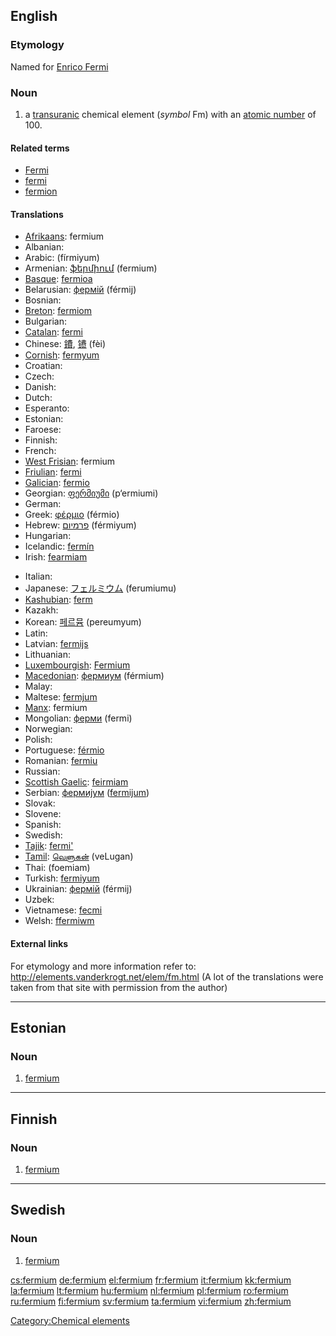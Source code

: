 {{also|Fermium}}
==English==
{{elements|Fm|einsteinium|Es|mendelevium|Md}}

===Etymology===
Named for [[w:Enrico Fermi|Enrico Fermi]]

===Noun===
{{en-noun|-}}
{{wikipedia}}

# a [[transuranic]] chemical element (''symbol'' Fm) with an [[atomic number]] of 100.

====Related terms====
* [[w:Enrico Fermi|Fermi]]
* [[fermi]]
* [[fermion]]

====Translations====
{{top}}
* [[Afrikaans]]: fermium
* Albanian: {{t-|sq|fermium|xs=Albanian}}
* Arabic: {{Arab|[[فرميوم]]}} (fírmiyum) {{m}}
* Armenian: [[ֆերմիում]] (fermium)
* [[Basque]]: [[fermioa]]
* Belarusian: [[фермiй]] (férmij) {{m}}
* Bosnian: {{t-|bs|fermij}}
* [[Breton]]: [[fermiom]]
* Bulgarian: {{t-|bg|фермий|m|tr=férmij|sc=Cyrl}}
* [[Catalan]]: [[fermi]]
* Chinese: [[鐨]], [[镄]] (fèi)
* [[Cornish]]: [[fermyum]]
* Croatian: {{t-|hr|fermij}}
* Czech: {{t+|cs|fermium}}
* Danish: {{t-|da|fermium}}
* Dutch: {{t+|nl|fermium|n}}
* Esperanto: {{t-|eo|fermio|xs=Esperanto}}
* Estonian: {{t-|et|fermium}}
* Faroese: {{t-|fo|fermium|xs=Faroese}}
* Finnish: {{t+|fi|fermium}}
* French: {{t+|fr|fermium|m}}
* [[West Frisian]]: fermium
* [[Friulian]]: [[fermi]]
* [[Galician]]: [[fermio]]
* Georgian: [[ფერმიუმი]] (p‘ermiumi)
* German: {{t+|de|Fermium|n}}
* Greek: [[φέρμιο]] (férmio) {{n}}
* Hebrew: [[פרמיום]] (férmiyum)
* Hungarian: {{t+|hu|fermium}}
* Icelandic: [[fermín]]
* Irish: [[fearmiam]]
{{mid}}
* Italian: {{t+|it|fermio|m}}
* Japanese: [[フェルミウム]] (ferumiumu)
* [[Kashubian]]: [[ferm]]
* Kazakh: {{t-|kk|фермий|tr=fermii|sc=Cyrl|xs=Kazakh}}
* Korean: [[페르뮴]] (pereumyum)
* Latin: {{t+|la|fermium|n}}
* Latvian: [[fermijs]]
* Lithuanian: {{t+|lt|fermis|xs=Lithuanian}}
* [[Luxembourgish]]: [[Fermium]] {{n}}
* [[Macedonian]]: [[фермиум]] (férmium) {{m}}
* Malay: {{t-|ms|fermium|xs=Malay}}
* Maltese: [[fermjum]]
* [[Manx]]: fermium
* Mongolian: [[ферми]] (fermi)
* Norwegian: {{t-|no|fermium}}
* Polish: {{t+|pl|ferm|m}}
* Portuguese: [[férmio]] {{m}}
* Romanian: [[fermiu]] {{n}}
* Russian: {{t+|ru|фермий|m|tr=férmij|sc=Cyrl}}
* [[Scottish Gaelic]]: [[feirmiam]]
* Serbian: [[фермиjум]] ([[fermijum]]) {{m}}
* Slovak: {{t-|sk|fermium}}
* Slovene: {{t+|sl|fermij}}
* Spanish: {{t+|es|fermio|m}}
* Swedish: {{t+|sv|fermium|n}}
* [[Tajik]]: [[fermi']]
* [[Tamil]]: [[வெளுகன்]] (veLugan)
* Thai: {{Thai|[[เฟอร์เมียม]]}} (foemiam)
* Turkish: [[fermiyum]]
* Ukrainian: [[фермiй]] (férmij) {{m}}
* Uzbek: {{t-|uz|фермий|tr=fermiy|sc=Cyrl|xs=Uzbek}}
* Vietnamese: [[fecmi]]
* Welsh: [[ffermiwm]]
{{bottom}}

====External links====
For etymology and more information refer to:
http://elements.vanderkrogt.net/elem/fm.html
(A lot of the translations were taken from that site with permission from the author)

[[Category:Chemical elements]]

----

==Estonian==

===Noun===
{{infl|et|noun}}

# {{chemical element|lang=et}} [[#English|fermium]]

----

==Finnish==
{{wikipedia|lang=fi}}

===Noun===
{{fi-noun}}

# {{element|lang=fi}} [[#English|fermium]]

----

==Swedish==
{{wikipedia|lang=sv}}

===Noun===
{{sv-noun-unc-n|2=fermiumet}}

# {{context|element|lang=sv}} [[#English|fermium]]

[[cs:fermium]]
[[de:fermium]]
[[el:fermium]]
[[fr:fermium]]
[[it:fermium]]
[[kk:fermium]]
[[la:fermium]]
[[lt:fermium]]
[[hu:fermium]]
[[nl:fermium]]
[[pl:fermium]]
[[ro:fermium]]
[[ru:fermium]]
[[fi:fermium]]
[[sv:fermium]]
[[ta:fermium]]
[[vi:fermium]]
[[zh:fermium]]